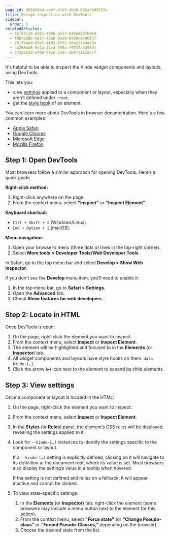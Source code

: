```yaml
---
page_id: 80560db4-aeef-47e7-ab68-692a59d9157e
title: Design inspection with DevTools
sidebar:
  order: 5
relatedArticles:
  - 66f83c18-d261-48b8-a517-648ed1b7b064
  - f0bc688b-a817-42ab-9a20-8e09cec06f37
  - 261fb4ed-83e5-4f92-8f52-8da22749a92e
  - b42663d8-5e2a-42cd-859a-f9737a1495df
  - 743d264d-ef08-4f2e-a42c-2b971152dccf
---
```


It's helpful to be able to inspect the Kinde widget components and layouts, using DevTools.

This lets you:

- view [settings](/design/design-with-code/design-with-css/) applied to a component or layout, especially when they aren’t defined under `:root`.
- get the [style hook](/design/design-with-code/design-with-style-hooks/) of an element.

You can learn more about DevTools in browser documentation. Here's a few common examples:

- [Apple Safari](https://developer.apple.com/documentation/safari-developer-tools)
- [Google Chrome](https://developer.chrome.com/docs/devtools?hl=en)
- [Microsoft Edge](https://learn.microsoft.com/en-us/microsoft-edge/devtools-guide-chromium/landing/)
- [Mozilla Firefox](https://firefox-source-docs.mozilla.org/devtools-user/)

## Step 1: Open DevTools

Most browsers follow a similar approach for opening DevTools. Here’s a quick guide.

**Right-click method:**
  1. Right-click anywhere on the page.
  2. From the context menu, select **"Inspect"** or **"Inspect Element"**.

**Keyboard shortcut:**
  - `Ctrl + Shift + I` (Windows/Linux).
  - `Cmd + Option + I` (macOS).

**Menu navigation:**
  1. Open your browser’s menu (three dots or lines in the top-right corner).
  2. Select **More tools** **>** **Developer Tools/Web Developer Tools**.

  In Safari, go to the top menu bar and select **Develop > Show Web Inspector**.
  
  If you don’t see the **Develop** menu item, you’ll need to enable it:
  1. In the top menu bar, go to **Safari > Settings**.
  2. Open the **Advanced** tab.
  3. Check **Show features for web developers**.

## Step 2: Locate in HTML

Once DevTools is open:

1. On the page, right-click the element you want to inspect.
2. From the context menu, select **Inspect** or **Inspect Element**.
3. The element will be highlighted and focused to in the **Elements** (or **Inspector**) tab.
4. All widget components and layouts have style hooks on them: `data-kinde-[…]`.
5. Click the arrow (▸) icon next to the element to expand its child elements.

## Step 3: View settings

Once a component or layout is located in the HTML:

1. On the page, right-click the element you want to inspect.
2. From the context menu, select **Inspect** or **Inspect Element**.
2. In the **Styles** (or **Rules**) panel, the element’s CSS rules will be displayed, revealing the settings applied to it.
4. Look for `--kinde-[…]` instances to identify the settings specific to the component or layout.
    
   If a `--kinde-[…]` setting is explicitly defined, clicking on it will navigate to its definition at the document root, where its value is set. Most browsers also display the setting’s value in a tooltip when hovered.
    
   If the setting is not defined and relies on a fallback, it will appear inactive and cannot be clicked.
    
5. To view state-specific settings:
    1. In the **Elements** (or **Inspector**) tab, right-click the element (some browsers may include a menu button next to the element for this action).
    2. From the context menu, select **"Force state"** (or **“Change Pseudo-class”** or **“Forced Pseudo-Classes,”** depending on the browser).
    3. Choose the desired state from the list.
